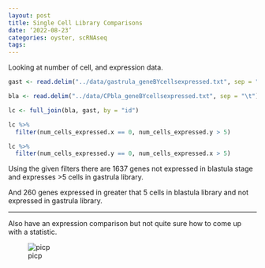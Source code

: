 ```yaml
---
layout: post
title: Single Cell Library Comparisons
date: ‘2022-08-23’
categories: oyster, scRNAseq
tags:
---
```


Looking at number of cell, and expression data.

```r
gast <- read.delim("../data/gastrula_geneBYcellsexpressed.txt", sep = "\t")
```


```r
bla <- read.delim("../data/CPbla_geneBYcellsexpressed.txt", sep = "\t")
```

```r
lc <- full_join(bla, gast, by = "id")
```

```r
lc %>%
  filter(num_cells_expressed.x == 0, num_cells_expressed.y > 5)
```


```r
lc %>%
  filter(num_cells_expressed.y == 0, num_cells_expressed.x > 5)
```

Using the given filters there are 1637 genes not expressed in blastula stage and expresses >5 cells in gastrula library.

And 260 genes expressed in greater that 5 cells in blastula library and not expressed in gastrula library.


---

Also have an expression comparison but not quite sure how to come up with a statistic.

![picp](https://gannet.fish.washington.edu/seashell/snaps/project-sc-RNAseq__RStudio_Server_2022-08-23_14-43-58.png)
